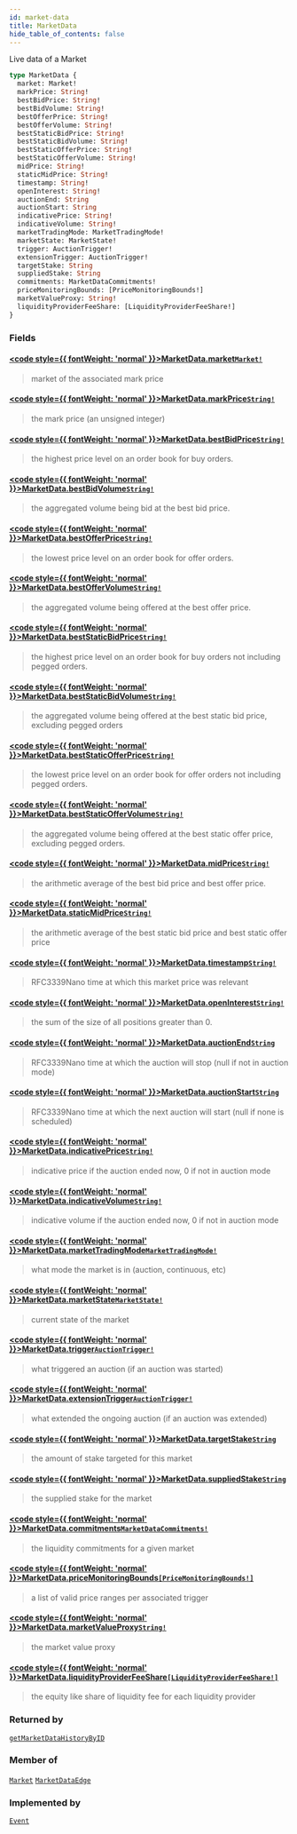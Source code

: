 ```yaml
---
id: market-data
title: MarketData
hide_table_of_contents: false
---
```








Live data of a Market

```graphql
type MarketData {
  market: Market!
  markPrice: String!
  bestBidPrice: String!
  bestBidVolume: String!
  bestOfferPrice: String!
  bestOfferVolume: String!
  bestStaticBidPrice: String!
  bestStaticBidVolume: String!
  bestStaticOfferPrice: String!
  bestStaticOfferVolume: String!
  midPrice: String!
  staticMidPrice: String!
  timestamp: String!
  openInterest: String!
  auctionEnd: String
  auctionStart: String
  indicativePrice: String!
  indicativeVolume: String!
  marketTradingMode: MarketTradingMode!
  marketState: MarketState!
  trigger: AuctionTrigger!
  extensionTrigger: AuctionTrigger!
  targetStake: String
  suppliedStake: String
  commitments: MarketDataCommitments!
  priceMonitoringBounds: [PriceMonitoringBounds!]
  marketValueProxy: String!
  liquidityProviderFeeShare: [LiquidityProviderFeeShare!]
}
```


### Fields

#### [<code style={{ fontWeight: 'normal' }}>MarketData.<b>market</b></code>](#)<Bullet />[`Market!`](/docs/testnet/graphql/objects/market) <Badge class="secondary" text="non-null"/> <Badge class="secondary" text="object"/>
> market of the associated mark price
> 

#### [<code style={{ fontWeight: 'normal' }}>MarketData.<b>markPrice</b></code>](#)<Bullet />[`String!`](/docs/testnet/graphql/scalars/string) <Badge class="secondary" text="non-null"/> <Badge class="secondary" text="scalar"/>
> the mark price (an unsigned integer)
> 

#### [<code style={{ fontWeight: 'normal' }}>MarketData.<b>bestBidPrice</b></code>](#)<Bullet />[`String!`](/docs/testnet/graphql/scalars/string) <Badge class="secondary" text="non-null"/> <Badge class="secondary" text="scalar"/>
> the highest price level on an order book for buy orders.
> 

#### [<code style={{ fontWeight: 'normal' }}>MarketData.<b>bestBidVolume</b></code>](#)<Bullet />[`String!`](/docs/testnet/graphql/scalars/string) <Badge class="secondary" text="non-null"/> <Badge class="secondary" text="scalar"/>
> the aggregated volume being bid at the best bid price.
> 

#### [<code style={{ fontWeight: 'normal' }}>MarketData.<b>bestOfferPrice</b></code>](#)<Bullet />[`String!`](/docs/testnet/graphql/scalars/string) <Badge class="secondary" text="non-null"/> <Badge class="secondary" text="scalar"/>
> the lowest price level on an order book for offer orders.
> 

#### [<code style={{ fontWeight: 'normal' }}>MarketData.<b>bestOfferVolume</b></code>](#)<Bullet />[`String!`](/docs/testnet/graphql/scalars/string) <Badge class="secondary" text="non-null"/> <Badge class="secondary" text="scalar"/>
> the aggregated volume being offered at the best offer price.
> 

#### [<code style={{ fontWeight: 'normal' }}>MarketData.<b>bestStaticBidPrice</b></code>](#)<Bullet />[`String!`](/docs/testnet/graphql/scalars/string) <Badge class="secondary" text="non-null"/> <Badge class="secondary" text="scalar"/>
> the highest price level on an order book for buy orders not including pegged orders.
> 

#### [<code style={{ fontWeight: 'normal' }}>MarketData.<b>bestStaticBidVolume</b></code>](#)<Bullet />[`String!`](/docs/testnet/graphql/scalars/string) <Badge class="secondary" text="non-null"/> <Badge class="secondary" text="scalar"/>
> the aggregated volume being offered at the best static bid price, excluding pegged orders
> 

#### [<code style={{ fontWeight: 'normal' }}>MarketData.<b>bestStaticOfferPrice</b></code>](#)<Bullet />[`String!`](/docs/testnet/graphql/scalars/string) <Badge class="secondary" text="non-null"/> <Badge class="secondary" text="scalar"/>
> the lowest price level on an order book for offer orders not including pegged orders.
> 

#### [<code style={{ fontWeight: 'normal' }}>MarketData.<b>bestStaticOfferVolume</b></code>](#)<Bullet />[`String!`](/docs/testnet/graphql/scalars/string) <Badge class="secondary" text="non-null"/> <Badge class="secondary" text="scalar"/>
> the aggregated volume being offered at the best static offer price, excluding pegged orders.
> 

#### [<code style={{ fontWeight: 'normal' }}>MarketData.<b>midPrice</b></code>](#)<Bullet />[`String!`](/docs/testnet/graphql/scalars/string) <Badge class="secondary" text="non-null"/> <Badge class="secondary" text="scalar"/>
> the arithmetic average of the best bid price and best offer price.
> 

#### [<code style={{ fontWeight: 'normal' }}>MarketData.<b>staticMidPrice</b></code>](#)<Bullet />[`String!`](/docs/testnet/graphql/scalars/string) <Badge class="secondary" text="non-null"/> <Badge class="secondary" text="scalar"/>
> the arithmetic average of the best static bid price and best static offer price
> 

#### [<code style={{ fontWeight: 'normal' }}>MarketData.<b>timestamp</b></code>](#)<Bullet />[`String!`](/docs/testnet/graphql/scalars/string) <Badge class="secondary" text="non-null"/> <Badge class="secondary" text="scalar"/>
> RFC3339Nano time at which this market price was relevant
> 

#### [<code style={{ fontWeight: 'normal' }}>MarketData.<b>openInterest</b></code>](#)<Bullet />[`String!`](/docs/testnet/graphql/scalars/string) <Badge class="secondary" text="non-null"/> <Badge class="secondary" text="scalar"/>
> the sum of the size of all positions greater than 0.
> 

#### [<code style={{ fontWeight: 'normal' }}>MarketData.<b>auctionEnd</b></code>](#)<Bullet />[`String`](/docs/testnet/graphql/scalars/string) <Badge class="secondary" text="scalar"/>
> RFC3339Nano time at which the auction will stop (null if not in auction mode)
> 

#### [<code style={{ fontWeight: 'normal' }}>MarketData.<b>auctionStart</b></code>](#)<Bullet />[`String`](/docs/testnet/graphql/scalars/string) <Badge class="secondary" text="scalar"/>
> RFC3339Nano time at which the next auction will start (null if none is scheduled)
> 

#### [<code style={{ fontWeight: 'normal' }}>MarketData.<b>indicativePrice</b></code>](#)<Bullet />[`String!`](/docs/testnet/graphql/scalars/string) <Badge class="secondary" text="non-null"/> <Badge class="secondary" text="scalar"/>
> indicative price if the auction ended now, 0 if not in auction mode
> 

#### [<code style={{ fontWeight: 'normal' }}>MarketData.<b>indicativeVolume</b></code>](#)<Bullet />[`String!`](/docs/testnet/graphql/scalars/string) <Badge class="secondary" text="non-null"/> <Badge class="secondary" text="scalar"/>
> indicative volume if the auction ended now, 0 if not in auction mode
> 

#### [<code style={{ fontWeight: 'normal' }}>MarketData.<b>marketTradingMode</b></code>](#)<Bullet />[`MarketTradingMode!`](/docs/testnet/graphql/enums/market-trading-mode) <Badge class="secondary" text="non-null"/> <Badge class="secondary" text="enum"/>
> what mode the market is in (auction, continuous, etc)
> 

#### [<code style={{ fontWeight: 'normal' }}>MarketData.<b>marketState</b></code>](#)<Bullet />[`MarketState!`](/docs/testnet/graphql/enums/market-state) <Badge class="secondary" text="non-null"/> <Badge class="secondary" text="enum"/>
> current state of the market
> 

#### [<code style={{ fontWeight: 'normal' }}>MarketData.<b>trigger</b></code>](#)<Bullet />[`AuctionTrigger!`](/docs/testnet/graphql/enums/auction-trigger) <Badge class="secondary" text="non-null"/> <Badge class="secondary" text="enum"/>
> what triggered an auction (if an auction was started)
> 

#### [<code style={{ fontWeight: 'normal' }}>MarketData.<b>extensionTrigger</b></code>](#)<Bullet />[`AuctionTrigger!`](/docs/testnet/graphql/enums/auction-trigger) <Badge class="secondary" text="non-null"/> <Badge class="secondary" text="enum"/>
> what extended the ongoing auction (if an auction was extended)
> 

#### [<code style={{ fontWeight: 'normal' }}>MarketData.<b>targetStake</b></code>](#)<Bullet />[`String`](/docs/testnet/graphql/scalars/string) <Badge class="secondary" text="scalar"/>
> the amount of stake targeted for this market
> 

#### [<code style={{ fontWeight: 'normal' }}>MarketData.<b>suppliedStake</b></code>](#)<Bullet />[`String`](/docs/testnet/graphql/scalars/string) <Badge class="secondary" text="scalar"/>
> the supplied stake for the market
> 

#### [<code style={{ fontWeight: 'normal' }}>MarketData.<b>commitments</b></code>](#)<Bullet />[`MarketDataCommitments!`](/docs/testnet/graphql/objects/market-data-commitments) <Badge class="secondary" text="non-null"/> <Badge class="secondary" text="object"/>
> the liquidity commitments for a given market
> 

#### [<code style={{ fontWeight: 'normal' }}>MarketData.<b>priceMonitoringBounds</b></code>](#)<Bullet />[`[PriceMonitoringBounds!]`](/docs/testnet/graphql/objects/price-monitoring-bounds) <Badge class="secondary" text="list"/> <Badge class="secondary" text="object"/>
> a list of valid price ranges per associated trigger
> 

#### [<code style={{ fontWeight: 'normal' }}>MarketData.<b>marketValueProxy</b></code>](#)<Bullet />[`String!`](/docs/testnet/graphql/scalars/string) <Badge class="secondary" text="non-null"/> <Badge class="secondary" text="scalar"/>
> the market value proxy
> 

#### [<code style={{ fontWeight: 'normal' }}>MarketData.<b>liquidityProviderFeeShare</b></code>](#)<Bullet />[`[LiquidityProviderFeeShare!]`](/docs/testnet/graphql/objects/liquidity-provider-fee-share) <Badge class="secondary" text="list"/> <Badge class="secondary" text="object"/>
> the equity like share of liquidity fee for each liquidity provider
> 



### Returned by

[`getMarketDataHistoryByID`](/docs/testnet/graphql/queries/get-market-data-history-by-id)  <Badge class="secondary" text="query"/>

### Member of

[`Market`](/docs/testnet/graphql/objects/market)  <Badge class="secondary" text="object"/><Bullet />[`MarketDataEdge`](/docs/testnet/graphql/objects/market-data-edge)  <Badge class="secondary" text="object"/>

### Implemented by

[`Event`](/docs/testnet/graphql/unions/event)  <Badge class="secondary" text="union"/>



